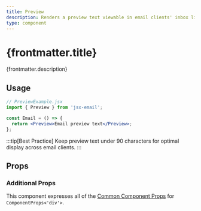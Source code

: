 ```yaml
---
title: Preview
description: Renders a preview text viewable in email clients' inbox list
type: component
---
```



<h1>{frontmatter.title}</h1>
<p>{frontmatter.description}</p>

<Install type={frontmatter.type} />

## Usage

```jsx "Preview"
// PreviewExample.jsx
import { Preview } from 'jsx-email';

const Email = () => {
  return <Preview>Email preview text</Preview>;
};
```

:::tip[Best Practice]
Keep preview text under 90 characters for optimal display across email clients.
:::

## Props

### Additional Props

This component expresses all of the [Common Component Props](https://react.dev/reference/react-dom/components/common) for `ComponentProps<'div'>`.
